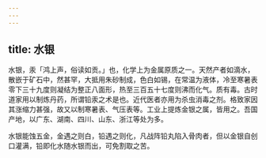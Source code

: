 ```yaml
---
---
---
```

title: 水银
---



水银，汞「鸿上声，俗读如贡。」也，化学上为金属原质之一。天然产者如滴水，散嵌于矿石中，然甚罕，大抵用朱砂制成，色白如锡，在常温为液体，冷至寒暑表零下三十九度则凝结为整正八面形，热至三百五十七度则沸而化气。质有毒。古时道家用以制炼丹药，所谓铅汞之术是也。近代医者亦用为杀虫消毒之剂。格致家因其涨缩力甚强，故又以制寒暑表、气压表等。工业上提炼金银之属，皆用之。吾国产地，以广东、湖南、四川、山东、浙江等处为多。

水银能蚀五金，金遇之则白，铅遇之则化，凡战阵铅丸陷入骨肉者，但以金银自创口灌满，铅即化水随水银而出，可免割取之苦。